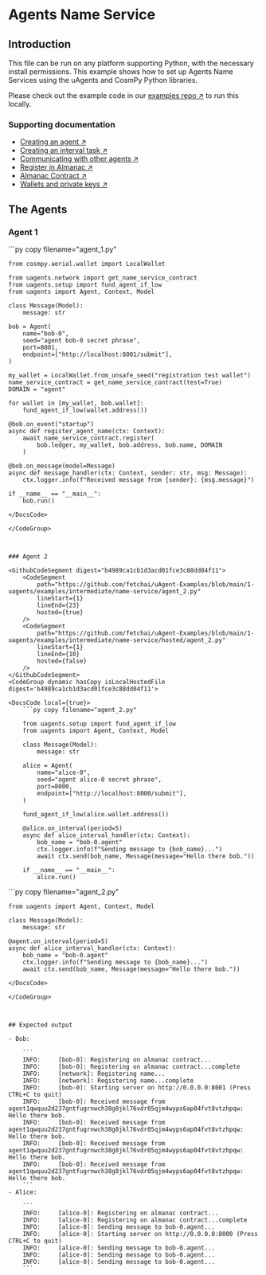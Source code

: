 
# Agents Name Service

## Introduction

This file can be run on any platform supporting Python, with the necessary install permissions. This example shows how to set up Agents Name Services using the uAgents and CosmPy Python libraries.

Please check out the example code in our [examples repo ↗️](https://github.com/fetchai/uAgent-Examples/tree/main/1-uagents/examples/intermediate/name-service) to run this locally.

### Supporting documentation

- [Creating an agent ↗️](/guides/agents/create-a-uagent)
- [Creating an interval task ↗️](/guides/agents/interval-task)
- [Communicating with other agents ↗️](/guides/agents/communicating-with-other-agents)
- [Register in Almanac ↗️](/guides/agents/register-in-almanac)
- [Almanac Contract ↗️](/references/contracts/uagents-almanac/almanac-overview)
- [Wallets and private keys ↗️](/guides/fetch-network/cosmpy/creating-wallet)

## The Agents

### Agent 1

<GithubCodeSegment digest="333a40f59d10fc642b6a1559f0e767eb">
    <CodeSegment
        path="https://github.com/fetchai/uAgent-Examples/blob/main/1-uagents/examples/intermediate/name-service/agent_1.py"
        lineStart={1}
        lineEnd={35}
        hosted={true}
    />
</GithubCodeSegment>
<CodeGroup dynamic hasCopy isLocalHostedFile digest='333a40f59d10fc642b6a1559f0e767eb'>

<DocsCode local={true}>
	```py copy filename="agent_1.py"

	from cosmpy.aerial.wallet import LocalWallet
	 
	from uagents.network import get_name_service_contract
	from uagents.setup import fund_agent_if_low
	from uagents import Agent, Context, Model
	 
	class Message(Model):
	    message: str
	 
	bob = Agent(
	    name="bob-0",
	    seed="agent bob-0 secret phrase",
	    port=8001,
	    endpoint=["http://localhost:8001/submit"],
	)
	 
	my_wallet = LocalWallet.from_unsafe_seed("registration test wallet")
	name_service_contract = get_name_service_contract(test=True)
	DOMAIN = "agent"
	 
	for wallet in [my_wallet, bob.wallet]:
	    fund_agent_if_low(wallet.address())
	 
	@bob.on_event("startup")
	async def register_agent_name(ctx: Context):
	    await name_service_contract.register(
	        bob.ledger, my_wallet, bob.address, bob.name, DOMAIN
	    )
	 
	@bob.on_message(model=Message)
	async def message_handler(ctx: Context, sender: str, msg: Message):
	    ctx.logger.info(f"Received message from {sender}: {msg.message}")
	 
	if __name__ == "__main__":
	    bob.run()

```
</DocsCode>

</CodeGroup>



### Agent 2

<GithubCodeSegment digest="b4989ca1cb1d3acd01fce3c88dd04f11">
    <CodeSegment
        path="https://github.com/fetchai/uAgent-Examples/blob/main/1-uagents/examples/intermediate/name-service/agent_2.py"
        lineStart={1}
        lineEnd={23}
        hosted={true}
    />
	<CodeSegment
        path="https://github.com/fetchai/uAgent-Examples/blob/main/1-uagents/examples/intermediate/name-service/hosted/agent_2.py"
        lineStart={1}
        lineEnd={10}
        hosted={false}
    />
</GithubCodeSegment>
<CodeGroup dynamic hasCopy isLocalHostedFile digest='b4989ca1cb1d3acd01fce3c88dd04f11'>

<DocsCode local={true}>
	```py copy filename="agent_2.py"

	from uagents.setup import fund_agent_if_low
	from uagents import Agent, Context, Model
	 
	class Message(Model):
	    message: str
	 
	alice = Agent(
	    name="alice-0",
	    seed="agent alice-0 secret phrase",
	    port=8000,
	    endpoint=["http://localhost:8000/submit"],
	)
	 
	fund_agent_if_low(alice.wallet.address())
	 
	@alice.on_interval(period=5)
	async def alice_interval_handler(ctx: Context):
	    bob_name = "bob-0.agent"
	    ctx.logger.info(f"Sending message to {bob_name}...")
	    await ctx.send(bob_name, Message(message="Hello there bob."))
	 
	if __name__ == "__main__":
	    alice.run()

```
</DocsCode>

<DocsCode local={false}>
	```py copy filename="agent_2.py"

	from uagents import Agent, Context, Model
	 
	class Message(Model):
	    message: str
	 
	@agent.on_interval(period=5)
	async def alice_interval_handler(ctx: Context):
	    bob_name = "bob-0.agent"
	    ctx.logger.info(f"Sending message to {bob_name}...")
	    await ctx.send(bob_name, Message(message="Hello there bob."))

```
</DocsCode>

</CodeGroup>



## Expected output

- Bob:

    ```
    INFO:     [bob-0]: Registering on almanac contract...
    INFO:     [bob-0]: Registering on almanac contract...complete
    INFO:     [network]: Registering name...
    INFO:     [network]: Registering name...complete
    INFO:     [bob-0]: Starting server on http://0.0.0.0:8001 (Press CTRL+C to quit)
    INFO:     [bob-0]: Received message from agent1qwquu2d237gntfugrnwch38g8jkl76vdr05qjm4wyps6ap04fvt8vtzhpqw: Hello there bob.
    INFO:     [bob-0]: Received message from agent1qwquu2d237gntfugrnwch38g8jkl76vdr05qjm4wyps6ap04fvt8vtzhpqw: Hello there bob.
    INFO:     [bob-0]: Received message from agent1qwquu2d237gntfugrnwch38g8jkl76vdr05qjm4wyps6ap04fvt8vtzhpqw: Hello there bob.
    INFO:     [bob-0]: Received message from agent1qwquu2d237gntfugrnwch38g8jkl76vdr05qjm4wyps6ap04fvt8vtzhpqw: Hello there bob.
    ```
- Alice:

    ```
    INFO:     [alice-0]: Registering on almanac contract...
    INFO:     [alice-0]: Registering on almanac contract...complete
    INFO:     [alice-0]: Sending message to bob-0.agent...
    INFO:     [alice-0]: Starting server on http://0.0.0.0:8000 (Press CTRL+C to quit)
    INFO:     [alice-0]: Sending message to bob-0.agent...
    INFO:     [alice-0]: Sending message to bob-0.agent...
    INFO:     [alice-0]: Sending message to bob-0.agent...
    ```
